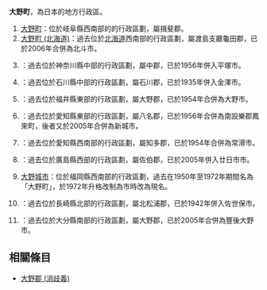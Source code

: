 '''大野町'''，為日本的地方行政區。

# [[大野町|大野町]]：位於岐阜縣西南部的的行政區劃，屬揖斐郡。
# [[大野町_(北海道)|大野町 (北海道)]]：過去位於[[北海道|北海道]]西南部的行政區劃，屬渡島支廳龜田郡，已於2006年合併為北斗市。
# {{Tsl|ja|大野町 (神奈川県)|大野町 (神奈川縣)}}：過去位於神奈川縣中部的行政區劃，屬中郡，已於1956年併入平塚市。
# {{Tsl|ja|大野町 (石川県)|大野町 (石川縣)}}：過去位於石川縣中部的行政區劃，屬石川郡，已於1935年併入金澤市。
# {{Tsl|ja|大野町 (福井県)|大野町 (福井縣)}}：過去位於福井縣東部的行政區劃，屬大野郡，已於1954年合併為大野市。
# {{Tsl|ja|大野町 (愛知県八名郡)|大野町 (愛知縣八名郡)}}：過去位於愛知縣東部的行政區劃，屬八名郡，已於1956年合併為南設樂郡鳳來町，後者又於2005年合併為新城市。
# {{Tsl|ja|大野町 (愛知県知多郡)|大野町 (愛知縣知多郡)}}：過去位於愛知縣西南部的行政區劃，屬知多郡，已於1954年合併為常滑市。
# {{Tsl|ja|大野町 (広島県)|大野町 (廣島縣)}}：過去位於廣島縣西部的行政區劃，屬佐伯郡，已於2005年併入廿日市市。
# [[大野城市|大野城市]]：位於福岡縣西南部的行政區劃，過去在1950年至1972年期間名為「大野町」，於1972年升格改制為市時改為現名。
# {{Tsl|ja|大野町 (長崎県)|大野町 (長崎縣)}}：過去位於長崎縣北部的行政區劃，屬北松浦郡，已於1942年併入佐世保市。
# {{Tsl|ja|大野町 (大分県)|大野町 (大分縣)}}：過去位於大分縣南部的行政區劃，屬大野郡，已於2005年合併為豐後大野市。

== 相關條目 ==

* [[大野郡_(消歧義)|大野郡 (消歧義)]]

{{disambig|D大|Cat=三字日本地名消歧義}}